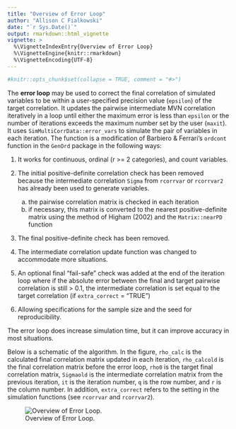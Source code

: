 ```yaml
---
title: "Overview of Error Loop"
author: "Allison C Fialkowski"
date: "`r Sys.Date()`"
output: rmarkdown::html_vignette
vignette: >
  %\VignetteIndexEntry{Overview of Error Loop}
  %\VignetteEngine{knitr::rmarkdown}
  %\VignetteEncoding{UTF-8}
---
```


```r
#knitr::opts_chunk$set(collapse = TRUE, comment = "#>")
```

The **error loop** may be used to correct the final correlation of simulated variables to be within a user-specified precision value (`epsilon`) of the target correlation.  It updates the pairwise intermediate MVN correlation iteratively in a loop until either the maximum error is less than `epsilon` or the number of iterations exceeds the maximum number set by the user (`maxit`).  It uses `SimMultiCorrData::error_vars` to simulate the pair of variables in each iteration.  The function is a modification of  Barbiero & Ferrari's `ordcont` function in the `GenOrd` package in the following ways: 

1. It works for continuous, ordinal (r >= 2 categories), and count variables.
1. The initial positive-definite correlation check has been removed because the intermediate correlation `Sigma` from `rcorrvar` or `rcorrvar2` has already been used to generate variables.

    a) the pairwise correlation matrix is checked in each iteration 
    b) if necessary, this matrix is converted to the nearest positive-definite matrix using the method of Higham (2002) and the `Matrix::nearPD` function
    
1. The final positive-definite check has been removed.
1. The intermediate correlation update function was changed to accommodate more situations.
1. An optional final "fail-safe" check was added at the end of the iteration loop where if the absolute error between the final and target pairwise correlation is still > 0.1, the intermediate correlation is set equal to the target correlation (if `extra_correct` = "TRUE")
1. Allowing specifications for the sample size and the seed for reproducibility.  

The error loop does increase simulation time, but it can improve accuracy in most situations.  

Below is a schematic of the algorithm.  In the figure, `rho_calc` is the calculated final correlation matrix updated in each iteration, `rho_calcold` is the final correlation matrix before the error loop, `rho0` is the target final correlation matrix, `Sigmaold` is the intermediate correlation matrix from the previous iteration, `it` is the iteration number, `q` is the row number, and `r` is the column number.  In addition, `extra_correct` refers to the setting in the simulation functions (see `rcorrvar` and `rcorrvar2`).

![Overview of Error Loop.](Error_Loop.png)
